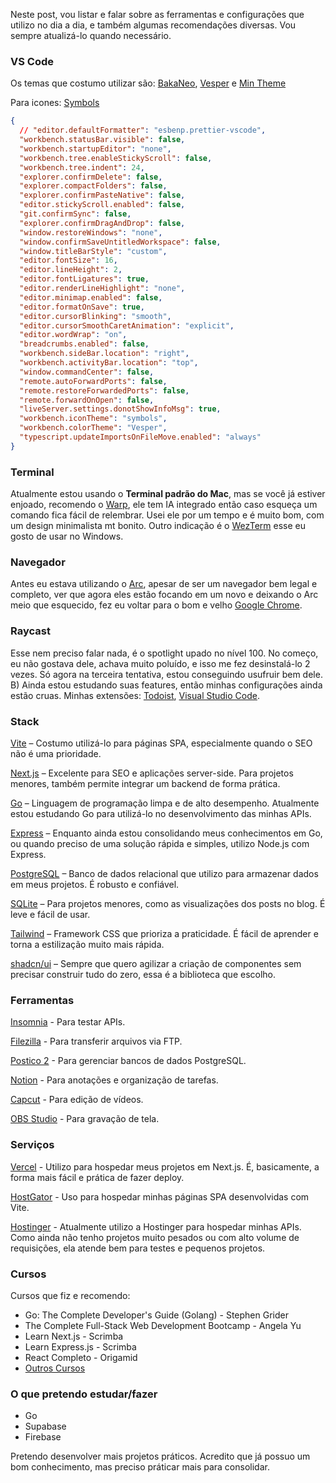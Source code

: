 Neste post, vou listar e falar sobre as ferramentas e configurações que utilizo no dia a dia, e também algumas recomendações diversas. Vou sempre atualizá-lo quando necessário.

### VS Code
Os temas que costumo utilizar são: [BakaNeo](https://marketplace.visualstudio.com/items?itemName=coelhomarcus.bakaneo), [Vesper](https://marketplace.visualstudio.com/items?itemName=raunofreiberg.vesper) e [Min Theme](https://marketplace.visualstudio.com/items?itemName=miguelsolorio.min-theme)

Para icones: [Symbols](https://marketplace.visualstudio.com/items?itemName=miguelsolorio.symbols)

```json
{
  // "editor.defaultFormatter": "esbenp.prettier-vscode",
  "workbench.statusBar.visible": false,
  "workbench.startupEditor": "none",
  "workbench.tree.enableStickyScroll": false,
  "workbench.tree.indent": 24,
  "explorer.confirmDelete": false,
  "explorer.compactFolders": false,
  "explorer.confirmPasteNative": false,
  "editor.stickyScroll.enabled": false,
  "git.confirmSync": false,
  "explorer.confirmDragAndDrop": false,
  "window.restoreWindows": "none",
  "window.confirmSaveUntitledWorkspace": false,
  "window.titleBarStyle": "custom",
  "editor.fontSize": 16,
  "editor.lineHeight": 2,
  "editor.fontLigatures": true,
  "editor.renderLineHighlight": "none",
  "editor.minimap.enabled": false,
  "editor.formatOnSave": true,
  "editor.cursorBlinking": "smooth",
  "editor.cursorSmoothCaretAnimation": "explicit",
  "editor.wordWrap": "on",
  "breadcrumbs.enabled": false,
  "workbench.sideBar.location": "right",
  "workbench.activityBar.location": "top",
  "window.commandCenter": false,
  "remote.autoForwardPorts": false,
  "remote.restoreForwardedPorts": false,
  "remote.forwardOnOpen": false,
  "liveServer.settings.donotShowInfoMsg": true,
  "workbench.iconTheme": "symbols",
  "workbench.colorTheme": "Vesper",
  "typescript.updateImportsOnFileMove.enabled": "always"
}
```

### Terminal
Atualmente estou usando o **Terminal padrão do Mac**, mas se você já estiver enjoado, recomendo o [Warp](https://warp.dev/), ele tem IA integrado então caso esqueça um comando fica fácil de relembrar. Usei ele por um tempo e é muito bom, com um design minimalista mt bonito. Outro indicação é o [WezTerm](https://wezterm.org/) esse eu gosto de usar no Windows.

### Navegador
Antes eu estava utilizando o [Arc](https://arc.net/), apesar de ser um navegador bem legal e completo, ver que agora eles estão focando em um novo e deixando o Arc meio que esquecido, fez eu voltar para o bom e velho [Google Chrome](https://www.google.com/intl/pt-BR/chrome/).

### Raycast
Esse nem preciso falar nada, é o spotlight upado no nível 100. No começo, eu não gostava dele, achava muito poluído, e isso me fez desinstalá-lo 2 vezes. Só agora na terceira tentativa, estou conseguindo usufruir bem dele. B) Ainda estou estudando suas features, então minhas configurações ainda estão cruas. Minhas extensões: [Todoist](https://www.raycast.com/doist/todoist), [Visual Studio Code](https://www.raycast.com/thomas/visual-studio-code).

### Stack

[Vite](https://vite.dev/) – Costumo utilizá-lo para páginas SPA, especialmente quando o SEO não é uma prioridade.

[Next.js](https://nextjs.org/) – Excelente para SEO e aplicações server-side. Para projetos menores, também permite integrar um backend de forma prática.

[Go](https://go.dev) – Linguagem de programação limpa e de alto desempenho. Atualmente estou estudando Go para utilizá-lo no desenvolvimento das minhas APIs.

[Express](https://expressjs.com/) – Enquanto ainda estou consolidando meus conhecimentos em Go, ou quando preciso de uma solução rápida e simples, utilizo Node.js com Express.

[PostgreSQL](https://www.postgresql.org/) – Banco de dados relacional que utilizo para armazenar dados em meus projetos. É robusto e confiável.

[SQLite](https://www.sqlite.org/) – Para projetos menores, como as visualizações dos posts no blog. É leve e fácil de usar.

[Tailwind](https://tailwindcss.com/) – Framework CSS que prioriza a praticidade. É fácil de aprender e torna a estilização muito mais rápida.

[shadcn/ui](https://ui.shadcn.com/) – Sempre que quero agilizar a criação de componentes sem precisar construir tudo do zero, essa é a biblioteca que escolho.

### Ferramentas

[Insomnia](https://insomnia.rest/) - Para testar APIs. 

[Filezilla](https://filezilla-project.org/) - Para transferir arquivos via FTP.

[Postico 2](https://eggerapps.at/postico2/) - Para gerenciar bancos de dados PostgreSQL.

[Notion](https://www.notion.so/) - Para anotações e organização de tarefas.

[Capcut](https://www.capcut.com/) - Para edição de vídeos. 

[OBS Studio](https://obsproject.com/) - Para gravação de tela.

### Serviços

[Vercel](https://vercel.app) - Utilizo para hospedar meus projetos em Next.js. É, basicamente, a forma mais fácil e prática de fazer deploy.

[HostGator](https://www.hostgator.com.br/) - Uso para hospedar minhas páginas SPA desenvolvidas com Vite.

[Hostinger](https://www.hostinger.com.br/) - Atualmente utilizo a Hostinger para hospedar minhas APIs. Como ainda não tenho projetos muito pesados ou com alto volume de requisições, ela atende bem para testes e pequenos projetos.

### Cursos

Cursos que fiz e recomendo:

- Go: The Complete Developer's Guide (Golang) - Stephen Grider
- The Complete Full-Stack Web Development Bootcamp - Angela Yu
- Learn Next.js - Scrimba
- Learn Express.js - Scrimba
- React Completo - Origamid
- [Outros Cursos](https://coelhomarcus.com/certificates)

### O que pretendo estudar/fazer

- Go
- Supabase
- Firebase

Pretendo desenvolver mais projetos práticos. Acredito que já possuo um bom conhecimento, mas preciso práticar mais para consolidar.

